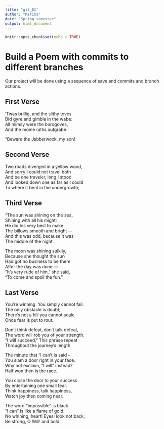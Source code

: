 ```yaml
---
title: "git_01"
author: "Marina"
date: "Spring semester"
output: html_document
---
```


```r
knitr::opts_chunk$set(echo = TRUE)
```
# Build a Poem with commits to different branches
Our project will be done using a sequence of save and commits and branch actions.
<!-- Do not modify or change any text in "!--" bracketed areas such as this --- these are instructions to
you, if you change any of this the git program will notice it and compromise your git merging strategy !-->

## First Verse 
<!--Put the first five lines of a poem by Lewis Carrol in this section!-->
’Twas brillig, and the slithy toves  
Did gyre and gimble in the wabe:  
All mimsy were the borogoves,  
And the mome raths outgrabe.  

“Beware the Jabberwock, my son!  



## Second Verse
<!--Put the first five lines of a poem by Robert Frost here!-->
Two roads diverged in a yellow wood,  
And sorry I could not travel both  
And be one traveler, long I stood  
And looked down one as far as I could  
To where it bent in the undergrowth;  

## Third Verse
<!--Put the first two verses of The Walrus and the Carpenter here!-->
“The sun was shining on the sea,  
Shining with all his might:  
He did his very best to make  
The billows smooth and bright —  
And this was odd, because it was  
The middle of the night.  

The moon was shining sulkily,  
Because she thought the sun  
Had got no business to be there  
After the day was done —  
“It’s very rude of him,” she said,  
“To come and spoil the fun.”  

## Last Verse
<!--Put a short poem of your choice 8-20 lines,here!-->
You’re winning. You simply cannot fail.  
The only obstacle is doubt;  
There’s not a hill you cannot scale  
Once fear is put to rout.  

Don’t think defeat, don’t talk defeat,  
The word will rob you of your strength.  
“I will succeed,” This phrase repeat  
Throughout the journey’s length.  

The minute that “I can’t is said –  
You slam a door right in your face.  
Why not exclaim, “I will” instead?  
Half won then is the race.  

You close the door to your success  
By entertaining one small fear.  
Think happiness, talk happiness,  
Watch joy then coming near.  

The word “impossible” is black.  
“I can” is like a flame of gold.  
No whining, heart! Eyes! look not back;  
Be strong, O Will! and bold.  